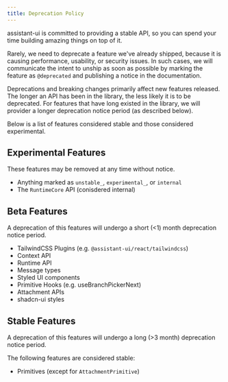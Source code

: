 ```yaml
---
title: Deprecation Policy
---
```


assistant-ui is committed to providing a stable API, so you can spend your time building amazing things on top of it.

Rarely, we need to deprecate a feature we've already shipped, because it is causing performance, usability, or security issues.
In such cases, we will communicate the intent to unship as soon as possible by marking the feature as `@deprecated` and publishing a notice in the documentation.

Deprecations and breaking changes primarily affect new features released. The longer an API has been in the library, the less likely it is to be deprecated.
For features that have long existed in the library, we will provider a longer deprecation notice period (as described below).

Below is a list of features considered stable and those considered experimental.

## Experimental Features

These features may be removed at any time without notice.

- Anything marked as `unstable_`, `experimental_`, or `internal`
- The `RuntimeCore` API (conisdered internal)

## Beta Features

A deprecation of this features will undergo a short (&lt;1) month deprecation notice period.

- TailwindCSS Plugins (e.g. `@assistant-ui/react/tailwindcss`)
- Context API
- Runtime API
- Message types
- Styled UI components
- Primitive Hooks (e.g. useBranchPickerNext)
- Attachment APIs
- shadcn-ui styles

## Stable Features

A deprecation of this features will undergo a long (&gt;3 month) deprecation notice period.

The following features are considered stable:

- Primitives (except for `AttachmentPrimitive`)
